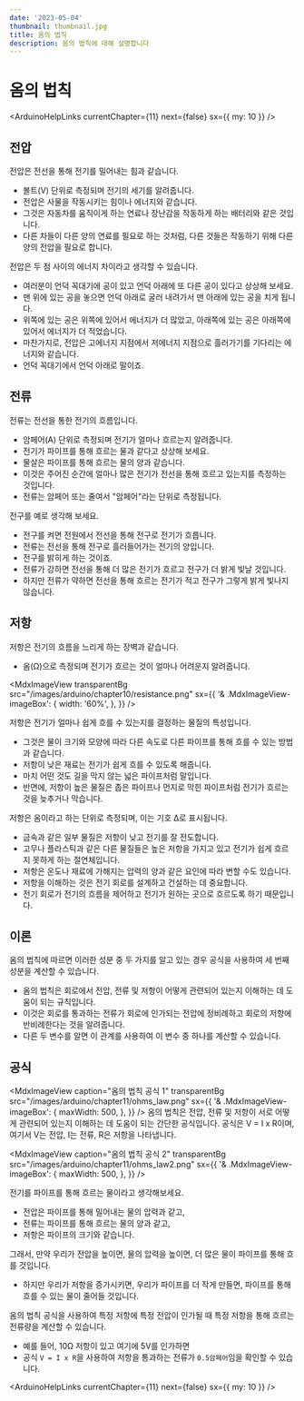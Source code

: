 ```yaml
---
date: '2023-05-04'
thumbnail: thumbnail.jpg
title: 옴의 법칙
description: 옴의 법칙에 대해 설명합니다
---
```


# 옴의 법칙

<ArduinoHelpLinks currentChapter={11} next={false} sx={{ my: 10 }} />

## 전압

전압은 전선을 통해 전기를 밀어내는 힘과 같습니다.

-   볼트(V) 단위로 측정되며 전기의 세기를 알려줍니다.
-   전압은 사물을 작동시키는 힘이나 에너지와 같습니다.
-   그것은 자동차를 움직이게 하는 연료나 장난감을 작동하게 하는 배터리와 같은 것입니다.
-   다른 차들이 다른 양의 연료를 필요로 하는 것처럼, 다른 것들은 작동하기 위해 다른 양의 전압을 필요로 합니다.

전압은 두 점 사이의 에너지 차이라고 생각할 수 있습니다.

-   여러분이 언덕 꼭대기에 공이 있고 언덕 아래에 또 다른 공이 있다고 상상해 보세요.
-   맨 위에 있는 공을 놓으면 언덕 아래로 굴러 내려가서 맨 아래에 있는 공을 치게 됩니다.
-   위쪽에 있는 공은 위쪽에 있어서 에너지가 더 많았고, 아래쪽에 있는 공은 아래쪽에 있어서 에너지가 더 적었습니다.
-   마찬가지로, 전압은 고에너지 지점에서 저에너지 지점으로 흘러가기를 기다리는 에너지와 같습니다.
-   언덕 꼭대기에서 언덕 아래로 말이죠.

## 전류

전류는 전선을 통한 전기의 흐름입니다.

-   암페어(A) 단위로 측정되며 전기가 얼마나 흐르는지 알려줍니다.
-   전기가 파이프를 통해 흐르는 물과 같다고 상상해 보세요.
-   물살은 파이프를 통해 흐르는 물의 양과 같습니다.
-   이것은 주어진 순간에 얼마나 많은 전기가 전선을 통해 흐르고 있는지를 측정하는 것입니다.
-   전류는 암페어 또는 줄여서 "암페어"라는 단위로 측정됩니다.

전구를 예로 생각해 보세요.

-   전구를 켜면 전원에서 전선을 통해 전구로 전기가 흐릅니다.
-   전류는 전선을 통해 전구로 흘러들어가는 전기의 양입니다.
-   전구를 밝히게 하는 것이죠.
-   전류가 강하면 전선을 통해 더 많은 전기가 흐르고 전구가 더 밝게 빛날 것입니다.
-   하지만 전류가 약하면 전선을 통해 흐르는 전기가 적고 전구가 그렇게 밝게 빛나지 않습니다.

## 저항

저항은 전기의 흐름을 느리게 하는 장벽과 같습니다.

-   옴(Ω)으로 측정되며 전기가 흐르는 것이 얼마나 어려운지 알려줍니다.

<MdxImageView
    transparentBg
    src="/images/arduino/chapter10/resistance.png"
    sx={{
        '& .MdxImageView-imageBox': {
            width: '60%',
        },
    }}
/>

저항은 전기가 얼마나 쉽게 흐를 수 있는지를 결정하는 물질의 특성입니다.

-   그것은 물이 크기와 모양에 따라 다른 속도로 다른 파이프를 통해 흐를 수 있는 방법과 같습니다.
-   저항이 낮은 재료는 전기가 쉽게 흐를 수 있도록 해줍니다.
-   마치 어떤 것도 길을 막지 않는 넓은 파이프처럼 말입니다.
-   반면에, 저항이 높은 물질은 좁은 파이프나 먼지로 막힌 파이프처럼 전기가 흐르는 것을 늦추거나 막습니다.

저항은 옴이라고 하는 단위로 측정되며, 이는 기호 Δ로 표시됩니다.

-   금속과 같은 일부 물질은 저항이 낮고 전기를 잘 전도합니다.
-   고무나 플라스틱과 같은 다른 물질들은 높은 저항을 가지고 있고 전기가 쉽게 흐르지 못하게 하는 절연체입니다.
-   저항은 온도나 재료에 가해지는 압력의 양과 같은 요인에 따라 변할 수도 있습니다.
-   저항을 이해하는 것은 전기 회로를 설계하고 건설하는 데 중요합니다.
-   전기 회로가 전기의 흐름을 제어하고 전기가 원하는 곳으로 흐르도록 하기 때문입니다.

## 이론

옴의 법칙에 따르면 이러한 성분 중 두 가지를 알고 있는 경우 공식을 사용하여 세 번째 성분을 계산할 수 있습니다.

-   옴의 법칙은 회로에서 전압, 전류 및 저항이 어떻게 관련되어 있는지 이해하는 데 도움이 되는 규칙입니다.
-   이것은 회로를 통과하는 전류가 회로에 인가되는 전압에 정비례하고 회로의 저항에 반비례한다는 것을 알려줍니다.
-   다른 두 변수를 알면 이 관계를 사용하여 이 변수 중 하나를 계산할 수 있습니다.

## 공식

<MdxImageView
    caption="옴의 법칙 공식 1"
    transparentBg
    src="/images/arduino/chapter11/ohms_law.png"
    sx={{
        '& .MdxImageView-imageBox': {
            maxWidth: 500,
        },
    }}
/>
옴의 법칙은 전압, 전류 및 저항이 서로 어떻게 관련되어 있는지 이해하는 데 도움이 되는 간단한 공식입니다. 공식은 V = I x R이며,
여기서 V는 전압, I는 전류, R은 저항을 나타냅니다.

<MdxImageView
    caption="옴의 법칙 공식 2"
    transparentBg
    src="/images/arduino/chapter11/ohms_law2.png"
    sx={{
        '& .MdxImageView-imageBox': {
            maxWidth: 500,
        },
    }}
/>

전기를 파이프를 통해 흐르는 물이라고 생각해보세요.

-   전압은 파이프를 통해 밀어내는 물의 압력과 같고,
-   전류는 파이프를 통해 흐르는 물의 양과 같고,
-   저항은 파이프의 크기와 같습니다.

그래서, 만약 우리가 전압을 높이면, 물의 압력을 높이면,
더 많은 물이 파이프를 통해 흐를 것입니다.

-   하지만 우리가 저항을 증가시키면, 우리가 파이프를 더 작게 만들면, 파이프를 통해 흐를 수 있는
    물이 줄어들 것입니다.

옴의 법칙 공식을 사용하여 특정 저항에 특정 전압이 인가될 때 특정 저항을 통해 흐르는 전류량을 계산할 수 있습니다.

-   예를 들어, 10Ω 저항이 있고 여기에 5V를 인가하면
-   공식 `V = I x R`을 사용하여 저항을 통과하는 전류가 `0.5암페어`임을 확인할 수 있습니다.

<ArduinoHelpLinks currentChapter={11} next={false} sx={{ my: 10 }} />
